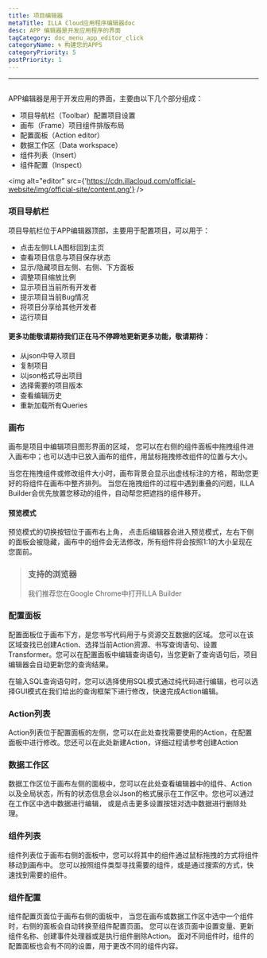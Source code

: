 ```yaml
---
title: 项目编辑器
metaTitle: ILLA Cloud应用程序编辑器doc
desc: APP 编辑器是开发应用程序的界面
tagCategory: doc_menu_app_editor_click
categoryName: 🌀 构建您的APPS
categoryPriority: 5
postPriority: 1
---
```


* * *

## <h2 hidden>项目编辑器</h2>

APP编辑器是用于开发应用的界面，主要由以下几个部分组成：

-   项目导航栏（Toolbar）配置项目设置
-   画布（Frame）项目组件排版布局
-   配置面板（Action editor）
-   数据工作区（Data workspace）
-   组件列表（Insert）
-   组件配置（Inspect）

<img alt="editor" src={'https://cdn.illacloud.com/official-website/img/official-site/content.png'} />

### 项目导航栏

项目导航栏位于APP编辑器顶部，主要用于配置项目，可以用于：

-   点击左侧ILLA图标回到主页
-   查看项目信息与项目保存状态
-   显示/隐藏项目左侧、右侧、下方面板
-   调整项目缩放比例
-   显示项目当前所有开发者
-   提示项目当前Bug情况
-   将项目分享给其他开发者
-   运行项目

#### 更多功能敬请期待我们正在马不停蹄地更新更多功能，敬请期待：

-   从json中导入项目
-   复制项目
-   以json格式导出项目
-   选择需要的项目版本
-   查看编辑历史
-   重新加载所有Queries

[//]: # "[Image]"

### 画布

画布是项目中编辑项目图形界面的区域， 您可以在右侧的组件面板中拖拽组件进入画布中；也可以选中已放入画布的组件，用鼠标拖拽修改组件的位置与大小。

当您在拖拽组件或修改组件大小时，画布背景会显示出虚线标注的方格，帮助您更好的将组件在画布中整齐排列。 当您在拖拽组件的过程中遇到重叠的问题，ILLA Builder会优先放置您移动的组件，自动帮您把遮挡的组件移开。

#### 预览模式

预览模式的切换按钮位于画布右上角， 点击后编辑器会进入预览模式，左右下侧的面板会被隐藏，画布中的组件会无法修改，所有组件将会按照1:1的大小呈现在您面前。

> ### 支持的浏览器
>
> 我们推荐您在Google Chrome中打开ILLA Builder

### 配置面板

配置面板位于画布下方，是您书写代码用于与资源交互数据的区域。 您可以在该区域查找已创建Action、选择当前Action资源、书写查询语句、设置Transformer。您可以在配置面板中编辑查询语句，当您更新了查询语句后，项目编辑器会自动更新您的查询结果。

在输入SQL查询语句时，您可以选择使用SQL模式通过纯代码进行编辑，也可以选择GUI模式在我们给出的查询框架下进行修改，快速完成Action编辑。

### Action列表

Action列表位于配置面板的左侧，您可以在此处查找需要使用的Action，在配置面板中进行修改。您还可以在此处新建Action，详细过程请参考创建Action

### 数据工作区

数据工作区位于画布左侧的面板中，您可以在此处查看编辑器中的组件、Action以及全局状态，所有的状态信息会以Json的格式展示在工作区中。您也可以通过在工作区中选中数据进行编辑， 或是点击更多设置按钮对选中数据进行删除处理。

### 组件列表

组件列表位于画布右侧的面板中，您可以将其中的组件通过鼠标拖拽的方式将组件移动到画布中。 您可以按照组件类型寻找需要的组件，或是通过搜索的方式，快速找到需要的组件。

[//]: # "[Image]"

### 组件配置

组件配置页面位于画布右侧的面板中， 当您在画布或数据工作区中选中一个组件时，右侧的面板会自动转换至组件配置页面。 您可以在该页面中设置变量、更新组件名称、创建事件处理器或是执行组件删除Action。 面对不同组件时，组件的配置面板也会有不同的设置，用于更改不同的组件内容。
